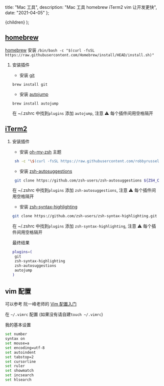 
  title: "Mac 工具",
  description: "Mac 工具 homebrew iTerm2 vim 让开发更快",
  date: "2021-04-05"
};

  <MDXContentx meta={meta}>{children}</MDXContentx>
);

## [homebrew](https://brew.sh/)

[homebrew](https://brew.sh/) 安装 `/bin/bash -c "$(curl -fsSL https://raw.githubusercontent.com/Homebrew/install/HEAD/install.sh)"`

1. 安装插件

   - 安装 [git](https://git-scm.com/)

   `brew install git`

   - 安装 [autojump](https://github.com/wting/autojump)

   `brew install autojump`

   在 ~/.zshrc 中找到`plugins` 添加 `autojump`, 注意 ⚠️ 每个插件间用空格隔开

## [iTerm2](https://iterm2.com/)

1. 安装插件

   - 安装 [oh-my-zsh](https://ohmyz.sh/) 主题

   ```bash
    sh -c "\$(curl -fsSL https://raw.githubusercontent.com/robbyrussell/oh-my-zsh/master/tools/install.sh)"
   ```

   - 安装 [zsh-autosuggestions](https://github.com/zsh-users/zsh-autosuggestions)

   ```bash
    git clone https://github.com/zsh-users/zsh-autosuggestions ${ZSH_CUSTOM:-~/.oh-my-zsh/custom}/plugins/zsh-autosuggestions
   ```

   在 ~/.zshrc 中找到`plugins` 添加 `zsh-autosuggestions`, 注意 ⚠️ 每个插件间用空格隔开

   - 安装 [zsh-syntax-highlighting](https://github.com/zsh-users/zsh-syntax-highlighting)

   ```bash
   git clone https://github.com/zsh-users/zsh-syntax-highlighting.git ${ZSH_CUSTOM:-~/.oh-my-zsh/custom}/plugins/zsh-syntax-highlighting
   ```

   在 ~/.zshrc 中找到`plugins` 添加 `zsh-syntax-highlighting`, 注意 ⚠️ 每个插件间用空格隔开

   最终结果

   ```bash
   plugins=(
    git
    zsh-syntax-highlighting
    zsh-autosuggestions
    autojump
   )
   ```

## vim 配置

可以参考 阮一峰老师的 [Vim 配置入门](https://www.ruanyifeng.com/blog/2018/09/vimrc.html)

在 `~/.vimrc` 配置 (如果没有请自建`touch ~/.vimrc`)

我的基本设置

```bash
set number
syntax on
set mouse=a
set encoding=utf-8
set autoindent
set tabstop=2
set cursorline
set ruler
set showmatch
set incsearch
set hlsearch
```
